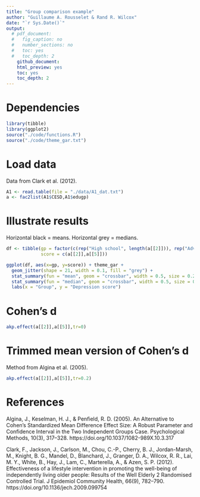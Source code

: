 ```yaml
---
title: "Group comparison example"
author: "Guillaume A. Rousselet & Rand R. Wilcox"
date: "`r Sys.Date()`"
output:
  # pdf_document:
  #   fig_caption: no
  #   number_sections: no
  #   toc: yes
  #   toc_depth: 2
    github_document:
    html_preview: yes
    toc: yes
    toc_depth: 2
---
```


# Dependencies

```r
library(tibble)
library(ggplot2)
source("./code/functions.R")
source("./code/theme_gar.txt")
```

# Load data

Data from Clark et al. (2012).
```r
A1 <- read.table(file = "./data/A1_dat.txt")
a <- fac2list(A1$CESD,A1$edugp)
```

# Illustrate results

Horizontal black = means. 
Horizontal grey = medians.  

```r
df <- tibble(gp = factor(c(rep("High school", length(a[[2]])), rep("Advanced degree", length(a[[5]])))),
             score = c(a[[2]],a[[5]]))

ggplot(df, aes(x=gp, y=score)) + theme_gar +
  geom_jitter(shape = 21, width = 0.1, fill = "grey") +
  stat_summary(fun = "mean", geom = "crossbar", width = 0.5, size = 0.2) +
  stat_summary(fun = "median", geom = "crossbar", width = 0.5, size = 0.2, colour = "grey") +
  labs(x = "Group", y = "Depression score")
```

# Cohen's d
```r
akp.effect(a[[2]],a[[5]],tr=0)
```

# Trimmed mean version of Cohen's d

Method from Algina et al. (2005).
```r
akp.effect(a[[2]],a[[5]],tr=0.2)
```

# References

Algina, J., Keselman, H. J., & Penfield, R. D. (2005). An Alternative to Cohen’s Standardized Mean Difference Effect Size: A Robust Parameter and Confidence Interval in the Two Independent Groups Case. Psychological Methods, 10(3), 317–328. https://doi.org/10.1037/1082-989X.10.3.317

Clark, F., Jackson, J., Carlson, M., Chou, C.-P., Cherry, B. J., Jordan-Marsh, M., Knight, B. G., Mandel, D., Blanchard, J., Granger, D. A., Wilcox, R. R., Lai, M. Y., White, B., Hay, J., Lam, C., Marterella, A., & Azen, S. P. (2012). Effectiveness of a lifestyle intervention in promoting the well-being of independently living older people: Results of the Well Elderly 2 Randomised Controlled Trial. J Epidemiol Community Health, 66(9), 782–790. https://doi.org/10.1136/jech.2009.099754


